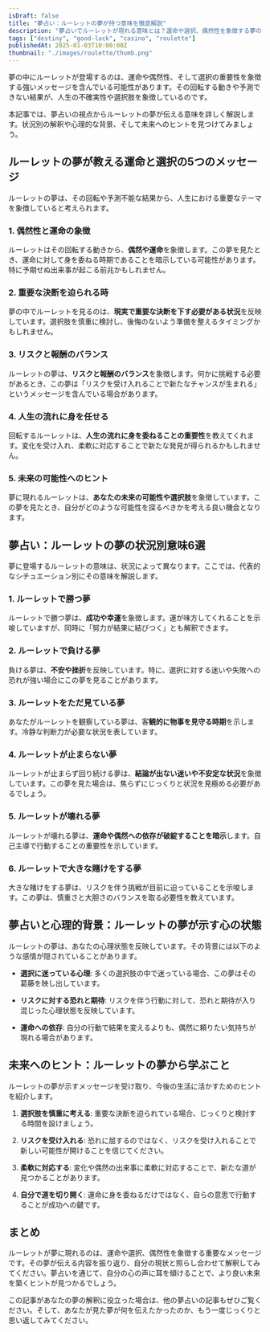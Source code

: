 ```yaml
---
isDraft: false
title: "夢占い：ルーレットの夢が持つ意味を徹底解説"
description: "夢占いでルーレットが現れる意味とは？運命や選択、偶然性を象徴する夢のメッセージを読み解き、未来のヒントを見つけましょう。"
tags: ["destiny", "good-luck", "casino", "roulette"]
publishedAt: 2025-01-03T10:00:00Z
thumbnail: "./images/roulette/thumb.png"
---
```


夢の中にルーレットが登場するのは、運命や偶然性、そして選択の重要性を象徴する強いメッセージを含んでいる可能性があります。その回転する動きや予測できない結果が、人生の不確実性や選択肢を象徴しているのです。

本記事では、夢占いの視点からルーレットの夢が伝える意味を詳しく解説します。状況別の解釈や心理的な背景、そして未来へのヒントを見つけてみましょう。

<TableOfContents />

<AdUnit />

## ルーレットの夢が教える運命と選択の5つのメッセージ

ルーレットの夢は、その回転や予測不能な結果から、人生における重要なテーマを象徴していると考えられます。

### 1. 偶然性と運命の象徴

ルーレットはその回転する動きから、**偶然や運命**を象徴します。この夢を見たとき、運命に対して身を委ねる時期であることを暗示している可能性があります。特に予期せぬ出来事が起こる前兆かもしれません。

### 2. 重要な決断を迫られる時

夢の中でルーレットを見るのは、**現実で重要な決断を下す必要がある状況**を反映しています。選択肢を慎重に検討し、後悔のないよう準備を整えるタイミングかもしれません。

### 3. リスクと報酬のバランス

ルーレットの夢は、**リスクと報酬のバランス**を象徴します。何かに挑戦する必要があるとき、この夢は「リスクを受け入れることで新たなチャンスが生まれる」というメッセージを含んでいる場合があります。

### 4. 人生の流れに身を任せる

回転するルーレットは、**人生の流れに身を委ねることの重要性**を教えてくれます。変化を受け入れ、柔軟に対応することで新たな発見が得られるかもしれません。

### 5. 未来の可能性へのヒント

夢に現れるルーレットは、**あなたの未来の可能性や選択肢**を象徴しています。この夢を見たとき、自分がどのような可能性を探るべきかを考える良い機会となります。

<AdUnit />

## 夢占い：ルーレットの夢の状況別意味6選

夢に登場するルーレットの意味は、状況によって異なります。ここでは、代表的なシチュエーション別にその意味を解説します。

### 1. ルーレットで勝つ夢

ルーレットで勝つ夢は、**成功や幸運**を象徴します。運が味方してくれることを示唆していますが、同時に「努力が結果に結びつく」とも解釈できます。

### 2. ルーレットで負ける夢

負ける夢は、**不安や挫折**を反映しています。特に、選択に対する迷いや失敗への恐れが強い場合にこの夢を見ることがあります。

### 3. ルーレットをただ見ている夢

あなたがルーレットを観察している夢は、客**観的に物事を見守る時期**を示します。冷静な判断力が必要な状況を表しています。

### 4. ルーレットが止まらない夢

ルーレットが止まらず回り続ける夢は、**結論が出ない迷いや不安定な状況**を象徴しています。この夢を見た場合は、焦らずにじっくりと状況を見極める必要があるでしょう。

### 5. ルーレットが壊れる夢

ルーレットが壊れる夢は、**運命や偶然への依存が破綻することを暗示**します。自己主導で行動することの重要性を示しています。

### 6. ルーレットで大きな賭けをする夢

大きな賭けをする夢は、リスクを伴う挑戦が目前に迫っていることを示唆します。この夢は、慎重さと大胆さのバランスを取る必要性を教えています。

<AdUnit />

## 夢占いと心理的背景：ルーレットの夢が示す心の状態

ルーレットの夢は、あなたの心理状態を反映しています。その背景には以下のような感情が隠されていることがあります。

- <strong>選択に迷っている心理</strong>: 多くの選択肢の中で迷っている場合、この夢はその葛藤を映し出しています。

- <strong>リスクに対する恐れと期待</strong>:
  リスクを伴う行動に対して、恐れと期待が入り混じった心理状態を反映しています。

- <strong>運命への依存</strong>: 自分の行動で結果を変えるよりも、偶然に頼りたい気持ちが現れる場合があります。

<AdUnit />

## 未来へのヒント：ルーレットの夢から学ぶこと

ルーレットの夢が示すメッセージを受け取り、今後の生活に活かすためのヒントを紹介します。

1. <strong>選択肢を慎重に考える</strong>: 重要な決断を迫られている場合、じっくりと検討する時間を設けましょう。

2. <strong>リスクを受け入れる</strong>:
   恐れに屈するのではなく、リスクを受け入れることで新しい可能性が開けることを信じてください。

3. <strong>柔軟に対応する</strong>: 変化や偶然の出来事に柔軟に対応することで、新たな道が見つかることがあります。

4. <strong>自分で道を切り開く</strong>: 運命に身を委ねるだけではなく、自らの意思で行動することが成功への鍵です。

<AdUnit />

## まとめ

ルーレットが夢に現れるのは、運命や選択、偶然性を象徴する重要なメッセージです。その夢が伝える内容を振り返り、自分の現状と照らし合わせて解釈してみてください。夢占いを通じて、自分の心の声に耳を傾けることで、より良い未来を築くヒントが見つかるでしょう。

この記事があなたの夢の解釈に役立った場合は、他の夢占いの記事もぜひご覧ください。そして、あなたが見た夢が何を伝えたかったのか、もう一度じっくりと思い返してみてください。
